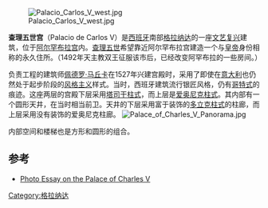 [[File:Palacio_Carlos_V_west.jpg|thumb]]

'''查理五世宫'''（Palacio de Carlos V）是[[西班牙|西班牙]]南部[[格拉纳达|格拉纳达]]的一座[[文艺复兴|文艺复兴]]建筑，位于[[阿尔罕布拉宫|阿尔罕布拉宫]]内。[[查理五世|查理五世]]希望靠近阿尔罕布拉宫建造一个与[[皇帝|皇帝]]身份相称的永久住所。（1492年天主教双王征服该市后，已经改变阿罕布拉的一些房间。）

负责工程的建筑师[[佩德罗·马丘卡|佩德罗·马丘卡]]在1527年兴建宫殿时，采用了即使在[[意大利|意大利]]也仍然处于起步阶段的[[风格主义|风格主义]]样式。当时，西班牙建筑流行银匠风格，仍有[[哥特式建筑|哥特式]]的痕迹。这座两层的宫殿下层采用[[塔司干柱式|塔司干柱式]]，而上层是[[爱奥尼克柱式|爱奥尼克柱式]]。其内部有一个圆形天井，在当时相当前卫。天井的下层采用富于装饰的[[多立克柱式|多立克柱式]]的柱廊，而上层采用没有装饰的爱奥尼克柱廊。
[[Image:Palace_of_Charles_V_Panorama.jpg|thumb]]

内部空间和楼梯也是方形和圆形的组合。

== 参考 ==
* [http://www.fmschmitt.com/travels/spain/granada_province/granada/PalaceCharlesV.htm Photo Essay on the Palace of Charles V] {{Wayback|url=http://www.fmschmitt.com/travels/spain/granada_province/granada/PalaceCharlesV.htm |date=20161009195649 }}

{{coord|37|10|37|N|3|35|22|W|display=title}}

[[Category:格拉纳达|Category:格拉纳达]]